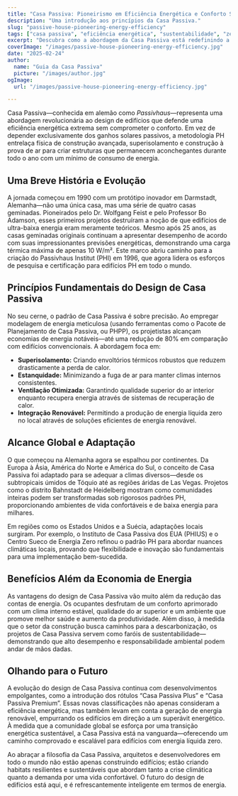 ```yaml
---
title: "Casa Passiva: Pioneirismo em Eficiência Energética e Conforto Sustentável"
description: "Uma introdução aos princípios da Casa Passiva."
slug: "passive-house-pioneering-energy-efficiency"
tags: ["casa passiva", "eficiência energética", "sustentabilidade", "zero líquido"]
excerpt: "Descubra como a abordagem da Casa Passiva está redefinindo a arquitetura—oferecendo conforto interno superior, uso de energia drasticamente reduzido e uma redução significativa nas emissões de carbono, independentemente do tipo de construção ou clima."
coverImage: "/images/passive-house-pioneering-energy-efficiency.jpg"
date: "2025-02-24"
author:
  name: "Guia da Casa Passiva"
  picture: "/images/author.jpg"
ogImage:
  url: "/images/passive-house-pioneering-energy-efficiency.jpg"

---
```

Casa Passiva—conhecida em alemão como *Passivhaus*—representa uma abordagem revolucionária ao design de edifícios que defende uma eficiência energética extrema sem comprometer o conforto. Em vez de depender exclusivamente dos ganhos solares passivos, a metodologia PH entrelaça física de construção avançada, superisolamento e construção à prova de ar para criar estruturas que permanecem aconchegantes durante todo o ano com um mínimo de consumo de energia.

## Uma Breve História e Evolução

A jornada começou em 1990 com um protótipo inovador em Darmstadt, Alemanha—não uma única casa, mas uma série de quatro casas geminadas. Pioneirados pelo Dr. Wolfgang Feist e pelo Professor Bo Adamson, esses primeiros projetos destruíram a noção de que edifícios de ultra-baixa energia eram meramente teóricos. Mesmo após 25 anos, as casas geminadas originais continuam a apresentar desempenho de acordo com suas impressionantes previsões energéticas, demonstrando uma carga térmica máxima de apenas 10 W/m². Este marco abriu caminho para a criação do Passivhaus Institut (PHI) em 1996, que agora lidera os esforços de pesquisa e certificação para edifícios PH em todo o mundo.
## Princípios Fundamentais do Design de Casa Passiva

No seu cerne, o padrão de Casa Passiva é sobre precisão. Ao empregar modelagem de energia meticulosa (usando ferramentas como o Pacote de Planejamento de Casa Passiva, ou PHPP), os projetistas alcançam economias de energia notáveis—até uma redução de 80% em comparação com edifícios convencionais. A abordagem foca em:
- **Superisolamento:** Criando envoltórios térmicos robustos que reduzem drasticamente a perda de calor.
- **Estanquidade:** Minimizando a fuga de ar para manter climas internos consistentes.
- **Ventilação Otimizada:** Garantindo qualidade superior do ar interior enquanto recupera energia através de sistemas de recuperação de calor.
- **Integração Renovável:** Permitindo a produção de energia líquida zero no local através de soluções eficientes de energia renovável.

## Alcance Global e Adaptação

O que começou na Alemanha agora se espalhou por continentes. Da Europa à Ásia, América do Norte e América do Sul, o conceito de Casa Passiva foi adaptado para se adequar a climas diversos—desde os subtropicais úmidos de Tóquio até as regiões áridas de Las Vegas. Projetos como o distrito Bahnstadt de Heidelberg mostram como comunidades inteiras podem ser transformadas sob rigorosos padrões PH, proporcionando ambientes de vida confortáveis e de baixa energia para milhares.

Em regiões como os Estados Unidos e a Suécia, adaptações locais surgiram. Por exemplo, o Instituto de Casa Passiva dos EUA (PHIUS) e o Centro Sueco de Energia Zero refinou o padrão PH para abordar nuances climáticas locais, provando que flexibilidade e inovação são fundamentais para uma implementação bem-sucedida.
## Benefícios Além da Economia de Energia

As vantagens do design de Casa Passiva vão muito além da redução das contas de energia. Os ocupantes desfrutam de um conforto aprimorado com um clima interno estável, qualidade do ar superior e um ambiente que promove melhor saúde e aumento da produtividade. Além disso, à medida que o setor da construção busca caminhos para a descarbonização, os projetos de Casa Passiva servem como faróis de sustentabilidade—demonstrando que alto desempenho e responsabilidade ambiental podem andar de mãos dadas.

## Olhando para o Futuro

A evolução do design de Casa Passiva continua com desenvolvimentos empolgantes, como a introdução dos rótulos “Casa Passiva Plus” e “Casa Passiva Premium”. Essas novas classificações não apenas consideram a eficiência energética, mas também levam em conta a geração de energia renovável, empurrando os edifícios em direção a um superávit energético. À medida que a comunidade global se esforça por uma transição energética sustentável, a Casa Passiva está na vanguarda—oferecendo um caminho comprovado e escalável para edifícios com energia líquida zero.

Ao abraçar a filosofia da Casa Passiva, arquitetos e desenvolvedores em todo o mundo não estão apenas construindo edifícios; estão criando habitats resilientes e sustentáveis que abordam tanto a crise climática quanto a demanda por uma vida confortável. O futuro do design de edifícios está aqui, e é refrescantemente inteligente em termos de energia.
